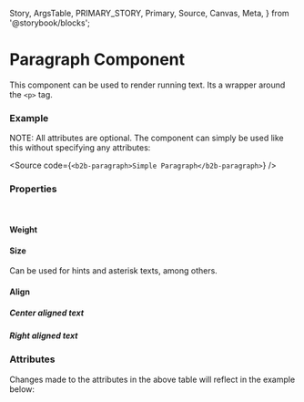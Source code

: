   Story,
  ArgsTable,
  PRIMARY_STORY,
  Primary,
  Source,
  Canvas,
  Meta,
} from '@storybook/blocks';


<Meta of={ParagraphStories} />

# Paragraph Component

This component can be used to render running text. Its a wrapper around the `<p>` tag.

### Example

<Canvas withSource="open" withToolbar={false}>
  <Story id="components-content-paragraph--story-010-default" />
</Canvas>

NOTE: All attributes are optional. The component can simply be used like this without specifying any attributes:

<Source code={`<b2b-paragraph>Simple Paragraph</b2b-paragraph>`} />

### Properties

<br />

#### Weight

<Canvas withSource="closed" withToolbar={false}>
  <Story id="components-content-paragraph--story-020-bold" />
</Canvas>

#### Size

Can be used for hints and asterisk texts, among others.

<Canvas withSource="closed" withToolbar={false}>
  <Story id="components-content-paragraph--story-030-small" />
</Canvas>

#### Align

##### Center aligned text

<Canvas withSource="closed" withToolbar={false}>
  <Story id="components-content-paragraph--story-040-center" />
</Canvas>

##### Right aligned text

<Canvas withSource="closed" withToolbar={false}>
  <Story id="components-content-paragraph--story-050-right" />
</Canvas>

### Attributes

<ArgsTable story={PRIMARY_STORY} />
Changes made to the attributes in the above table will reflect in the example below:
<Primary />

